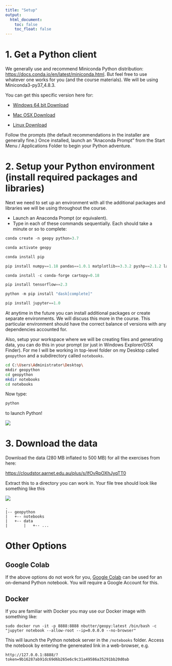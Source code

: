```yaml
---
title: "Setup"
output: 
  html_document:
    toc: false
    toc_float: false
---
```


# 1. Get a Python client
We generally use and recommend Miniconda Python distribution: [https://docs.conda.io/en/latest/miniconda.html](https://docs.conda.io/en/latest/miniconda.html). But feel free to use whatever one works for you (and the course materials). We will be using Miniconda3-py37_4.8.3.

You can get this specific version here for:

* [Windows 64 bit Download](https://repo.anaconda.com/miniconda/Miniconda3-py37_4.8.3-Windows-x86_64.exe)

* [Mac OSX Download](https://repo.anaconda.com/miniconda/Miniconda3-py37_4.8.3-MacOSX-x86_64.pkg)

* [Linux Download](https://repo.anaconda.com/miniconda/Miniconda3-py37_4.8.3-Linux-x86_64.sh)

Follow the prompts (the default recommendations in the installer are generally fine.) 
Once installed, launch an "Anaconda Prompt" from the Start Menu / Applications Folder to begin your Python adventure. 


# 2. Setup your Python environment (install required packages and libraries)

Next we need to set up an environment with all the additional packages and libraries we will be using throughout the course.

* Launch an Anaconda Prompt (or equivalent).
* Type in each of these commands sequentially. Each should take a minute or so to complete:

```python
conda create -n geopy python=3.7

conda activate geopy

conda install pip

pip install numpy==1.18 pandas==1.0.1 matplotlib==3.3.2 pyshp==2.1.2 lasio==0.28 obspy==1.2.2 scipy==1.4.1 scikit-learn==0.23 

conda install -c conda-forge cartopy=0.18

pip install tensorflow==2.3 

python -m pip install "dask[complete]"

pip install jupyter==1.0 
```

At anytime in the future you can install additional packages or create separate environments. We will discuss this more in the course. This particular environment should have the correct balance of versions with any dependencies accounted for.

Also, setup your workspace where we will be creating files and generating data, you can do this in your prompt (or just in Windows Explorer/OSX Finder). For me I will be working in top-level folder on my Desktop called ```geopython``` and a subdirectory called ```notebooks```.

```sh
cd C:\Users\Administrator\Desktop\
mkdir geopython
cd geopython
mkdir notebooks
cd notebooks
```

Now type:

```sh
python
```

to launch Python!

![](fig/setup-python.png)



# 3. Download the data

Download the data (280 MB inflated to 500 MB) for all the exercises from here:

[https://cloudstor.aarnet.edu.au/plus/s/IfOvRpOXhJyqTT0](https://cloudstor.aarnet.edu.au/plus/s/IfOvRpOXhJyqTT0)

Extract this to a directory you can work in.
Your file tree should look like something like this

![](fig/setup-folder.png)


```
.
|-- geopython
|   +-- notebooks
|   +-- data
|       |   +-- ...

```



# Other Options

## Google Colab

If the above options do not work for you, [Google Colab](https://colab.research.google.com/) can be used for an on-demand Python notebook. You will require a Google Account for this.

## Docker

If you are familiar with Docker you may use our Docker image with something like:
```
sudo docker run -it -p 8888:8888 nbutter/geopy:latest /bin/bash -c "jupyter notebook --allow-root --ip=0.0.0.0 --no-browser"
```
This will launch the Python notebok server in the ```/notebooks``` folder. Access the notebook by entering the genereated link in a web-browser, e.g.
```
http://127.0.0.1:8888/?token=9b16287ab91dc69d6b265e6c9c31a49586a35291bb20d0ab
```




